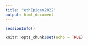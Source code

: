 ---
title: "ethEpigen2022"
output: html_document
---
```{r}
sessionInfo()
```

```{r setup, include=FALSE}
knitr::opts_chunk$set(echo = TRUE)
```



